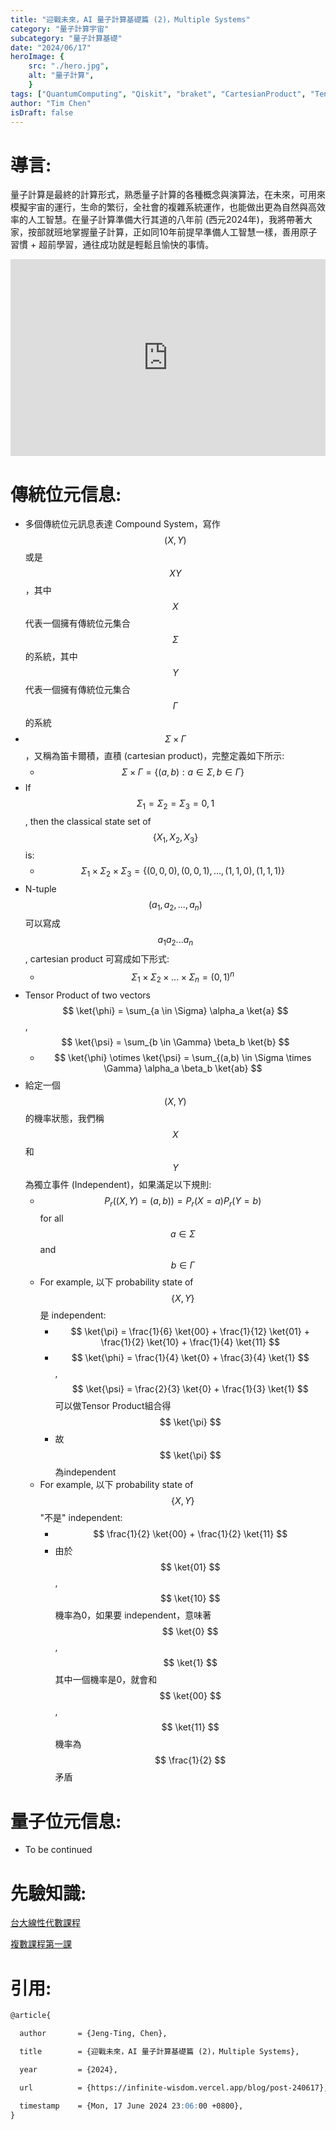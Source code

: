 ```yaml
---
title: "迎戰未來，AI 量子計算基礎篇 (2)，Multiple Systems"
category: "量子計算宇宙"
subcategory: "量子計算基礎"
date: "2024/06/17"
heroImage: {
    src: "./hero.jpg",
    alt: "量子計算",
    }
tags: ["QuantumComputing", "Qiskit", "braket", "CartesianProduct", "TensorProduct", "ProbabilityState", "independent", "AI量子計算", "量子計算基礎", "3C"]
author: "Tim Chen"
isDraft: false
---
```

# 導言:
量子計算是最終的計算形式，熟悉量子計算的各種概念與演算法，在未來，可用來模擬宇宙的運行，生命的繁衍，全社會的複雜系統運作，也能做出更為自然與高效率的人工智慧。在量子計算準備大行其道的八年前 (西元2024年)，我將帶著大家，按部就班地掌握量子計算，正如同10年前提早準備人工智慧一樣，善用原子習慣 + 超前學習，通往成功就是輕鬆且愉快的事情。

<p align="center"><iframe width="100%" height="315" src="https://www.youtube.com/embed/DfZZS8Spe7U?si=Z-dNOSkTdrBPlTh8" frameborder="0" allow="accelerometer; autoplay; clipboard-write; encrypted-media; gyroscope; picture-in-picture" allowfullscreen></iframe></p>

# 傳統位元信息:
- 多個傳統位元訊息表達 Compound System，寫作 $$ (X, Y) $$ 或是 $$ XY $$ ，其中 $$ X $$ 代表一個擁有傳統位元集合 $$ \Sigma $$ 的系統，其中 $$ Y $$ 代表一個擁有傳統位元集合 $$ \Gamma $$ 的系統
- $$ \Sigma \times \Gamma $$，又稱為笛卡爾積，直積 (cartesian product)，完整定義如下所示:
  - $$ \Sigma \times \Gamma = \{(a, b) : a \in \Sigma, b \in \Gamma \} $$
- If $$ \Sigma_{1} = \Sigma_{2} = \Sigma_{3} = {0, 1} $$, then the classical state set of $$ \{X_{1}, X_{2}, X_{3}\} $$ is:
  - $$ \Sigma_{1} \times \Sigma_{2} \times \Sigma_{3}  = \{(0, 0, 0), (0, 0, 1), ..., (1, 1, 0), (1, 1 ,1)\} $$
- N-tuple $$ (a_{1}, a_{2}, ..., a_{n}) $$ 可以寫成 $$ a_{1}a_{2}...a_{n} $$, cartesian product 可寫成如下形式:
  - $$ \Sigma_{1} \times \Sigma_{2} \times ... \times \Sigma_{n} = (0, 1)^n $$
- Tensor Product of two vectors $$ \ket{\phi} = \sum_{a \in \Sigma} \alpha_a \ket{a} $$, $$ \ket{\psi} = \sum_{b \in \Gamma} \beta_b \ket{b} $$
  - $$ \ket{\phi} \otimes \ket{\psi} = \sum_{(a,b) \in \Sigma \times \Gamma} \alpha_a \beta_b \ket{ab} $$
- 給定一個 $$ (X, Y) $$ 的機率狀態，我們稱 $$ X $$ 和 $$ Y $$ 為獨立事件 (Independent)，如果滿足以下規則:
  - $$ P_{r}((X, Y) = (a, b)) = P_{r}(X = a) P_{r}(Y = b) $$ for all $$ a \in \Sigma $$ and $$ b \in \Gamma $$
  - For example, 以下 probability state of $$ \{X, Y\} $$ 是 independent:
    - $$ \ket{\pi} = \frac{1}{6} \ket{00} + \frac{1}{12} \ket{01} + \frac{1}{2} \ket{10} + \frac{1}{4} \ket{11} $$
    - $$ \ket{\phi} = \frac{1}{4} \ket{0} + \frac{3}{4} \ket{1} $$, $$ \ket{\psi} = \frac{2}{3} \ket{0} + \frac{1}{3} \ket{1} $$ 可以做Tensor Product組合得 $$ \ket{\pi} $$
    - 故 $$ \ket{\pi} $$ 為independent
  - For example, 以下 probability state of $$ \{X, Y\} $$ "不是" independent:
    - $$ \frac{1}{2} \ket{00} + \frac{1}{2} \ket{11} $$
    - 由於 $$ \ket{01} $$,  $$ \ket{10} $$ 機率為0，如果要 independent，意味著 $$ \ket{0} $$, $$ \ket{1} $$ 其中一個機率是0，就會和 $$ \ket{00} $$, $$ \ket{11} $$ 機率為 $$ \frac{1}{2} $$ 矛盾

# 量子位元信息:
- To be continued

# 先驗知識:
[台大線性代數課程](https://ocw.aca.ntu.edu.tw/ntu-ocw/ocw/cou/102S207)

[複數課程第一課](https://ocw.nthu.edu.tw/ocw/index.php?page=chapter&cid=289&chid=6153)

# 引用:
```markdown
@article{

  author       = {Jeng-Ting, Chen},

  title        = {迎戰未來，AI 量子計算基礎篇 (2)，Multiple Systems},  

  year         = {2024},

  url          = {https://infinite-wisdom.vercel.app/blog/post-240617},  

  timestamp    = {Mon, 17 June 2024 23:06:00 +0800},
}
```
